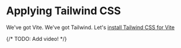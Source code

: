 
# Applying Tailwind CSS

We've got Vite. We've got Tailwind. Let's [install Tailwind CSS for Vite](https://tailwindcss.com/docs/installation/using-vite)

{/* TODO: Add video! */}
